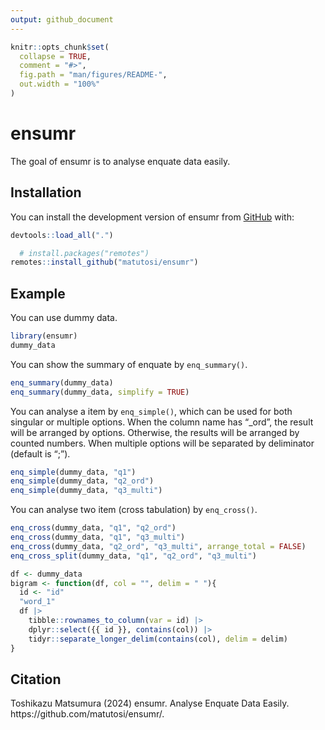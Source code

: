 ```yaml
---
output: github_document
---
```


<!-- README.md is generated from README.Rmd. Please edit that file -->

```r
knitr::opts_chunk$set(
  collapse = TRUE,
  comment = "#>",
  fig.path = "man/figures/README-",
  out.width = "100%"
)
```

# ensumr

<!-- badges: start -->
<!-- badges: end -->

The goal of ensumr is to analyse enquate data easily. 

## Installation

You can install the development version of ensumr from [GitHub](https://github.com/) with:

```r
devtools::load_all(".")
```


```r
  # install.packages("remotes")
remotes::install_github("matutosi/ensumr")
```

## Example

You can use dummy data.

```r
library(ensumr)
dummy_data
```

You can show the summary of enquate by `enq_summary()`.

```r
enq_summary(dummy_data)
enq_summary(dummy_data, simplify = TRUE)
```

You can analyse a item by `enq_simple()`, which can be used for both singular or multiple options. 
When the column name has "_ord", the result will be arranged by options. 
Otherwise, the results will be arranged by counted numbers.
When multiple options will be separated by deliminator (default is ";"). 

```r
enq_simple(dummy_data, "q1")
enq_simple(dummy_data, "q2_ord")
enq_simple(dummy_data, "q3_multi")
```

You can analyse two item (cross tabulation) by `enq_cross()`. 

```r
enq_cross(dummy_data, "q1", "q2_ord")
enq_cross(dummy_data, "q1", "q3_multi")
enq_cross(dummy_data, "q2_ord", "q3_multi", arrange_total = FALSE)
enq_cross_split(dummy_data, "q1", "q2_ord", "q3_multi")
```

```r
df <- dummy_data
bigram <- function(df, col = "", delim = " "){
  id <- "id"
  "word_1"
  df |>
    tibble::rownames_to_column(var = id) |>
    dplyr::select({{ id }}, contains(col)) |>
    tidyr::separate_longer_delim(contains(col), delim = delim)
}
```


## Citation

Toshikazu Matsumura (2024) ensumr. Analyse Enquate Data Easily. https://github.com/matutosi/ensumr/.
